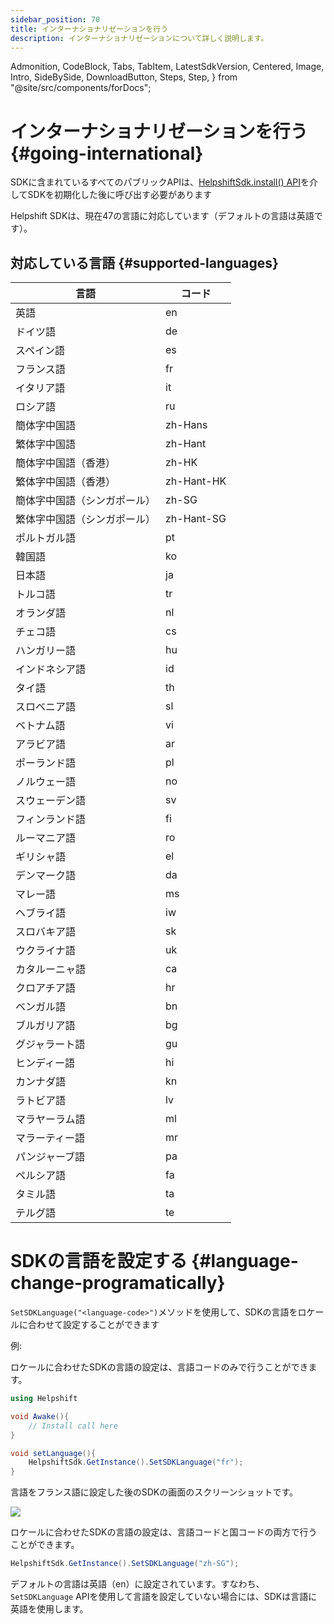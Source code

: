 ```yaml
---
sidebar_position: 70
title: インターナショナリゼーションを行う
description: インターナショナリゼーションについて詳しく説明します。
---
```


  Admonition,
  CodeBlock,
  Tabs,
  TabItem,
  LatestSdkVersion,
  Centered,
  Image,
  Intro,
  SideBySide,
  DownloadButton,
  Steps,
  Step,
} from "@site/src/components/forDocs";

# インターナショナリゼーションを行う {#going-international}

<Admonition type="info" title="注意">

SDKに含まれているすべてのパブリックAPIは、[HelpshiftSdk.install() API](/sdkx-unity/getting-started-ios#initializing)を介してSDKを初期化した後に呼び出す必要があります

</Admonition>

Helpshift SDKは、現在47の言語に対応しています（デフォルトの言語は英語です）。

## 対応している言語 {#supported-languages}

| 言語                        | コード       |
| ------------------------------- | ---------- |
| 英語                         | en         |
| ドイツ語                          | de         |
| スペイン語                         | es         |
| フランス語                          | fr         |
| イタリア語                         | it         |
| ロシア語                         | ru         |
| 簡体字中国語              | zh-Hans    |
| 繁体字中国語             | zh-Hant    |
| 簡体字中国語（香港）               | zh-HK      |
| 繁体字中国語（香港） | zh-Hant-HK |
| 簡体字中国語（シンガポール）               | zh-SG      |
| 繁体字中国語（シンガポール） | zh-Hant-SG |
| ポルトガル語                      | pt         |
| 韓国語                          | ko         |
| 日本語                        | ja         |
| トルコ語                         | tr         |
| オランダ語                           | nl         |
| チェコ語                           | cs         |
| ハンガリー語                       | hu         |
| インドネシア語                      | id         |
| タイ語                            | th         |
| スロベニア語                       | sl         |
| ベトナム語                      | vi         |
| アラビア語                          | ar         |
| ポーランド語                          | pl         |
| ノルウェー語                       | no         |
| スウェーデン語                         | sv         |
| フィンランド語                         | fi         |
| ルーマニア語                        | ro         |
| ギリシャ語                           | el         |
| デンマーク語                          | da         |
| マレー語                           | ms         |
| ヘブライ語                          | iw         |
| スロバキア語                          | sk         |
| ウクライナ語                       | uk         |
| カタルーニャ語                         | ca         |
| クロアチア語                        | hr         |
| ベンガル語                         | bn         |
| ブルガリア語                       | bg         |
| グジャラート語                        | gu         |
| ヒンディー語                           | hi         |
| カンナダ語                         | kn         |
| ラトビア語                         | lv         |
| マラヤーラム語                       | ml         |
| マラーティー語                         | mr         |
| パンジャーブ語                         | pa         |
| ペルシア語                         | fa         |
| タミル語                           | ta         |
| テルグ語                          | te         |

# SDKの言語を設定する {#language-change-programatically}

`SetSDKLanguage("<language-code>")`メソッドを使用して、SDKの言語をロケールに合わせて設定することができます

例:

ロケールに合わせたSDKの言語の設定は、言語コードのみで行うことができます。

```csharp
using Helpshift

void Awake(){
	// Install call here
}

void setLanguage(){
	HelpshiftSdk.GetInstance().SetSDKLanguage("fr");
}

```

言語をフランス語に設定した後のSDKの画面のスクリーンショットです。

![](/static/books/sdkx_ios/ios-Internationalization.png)

ロケールに合わせたSDKの言語の設定は、言語コードと国コードの両方で行うことができます。

```csharp
HelpshiftSdk.GetInstance().SetSDKLanguage("zh-SG");
```

<Admonition type="info" title="注意">

デフォルトの言語は英語（en）に設定されています。すなわち、`SetSDKLanguage` APIを使用して言語を設定していない場合には、SDKは言語に英語を使用します。

</Admonition>
